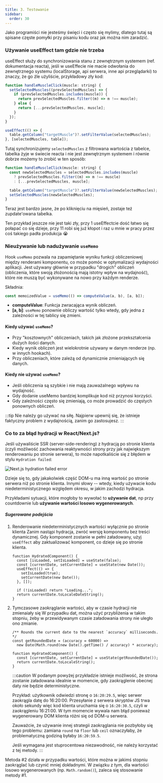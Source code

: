 ```yaml
---
title: 3. Testowanie
sidebar:
  order: 30
---
```


Jako programiści nie jesteśmy święci i często się mylimy, dlatego tutaj są spisane częste pomyłki przy pisaniu kodu oraz jak można nim zaradzić.

### Używanie useEffect tam gdzie nie trzeba

useEffect służy do synchronizowania stanu z zewnętrznym systemem (ref. dokumentacja reacta), jeśli w useEffecie nie macie odwołania do zewnętrznego systemu (localStorage, api serwera, inne api przeglądarki) to znaczy, że go źle użyliście, przykładowy zły kod:

```jsx
function handleMuscleClick(muscle: string) {
  setSelectedMuscles((prevSelectedMuscles) => {
    if (prevSelectedMuscles.includes(muscle)) {
      return prevSelectedMuscles.filter((m) => m !== muscle);
    } else {
      return [...prevSelectedMuscles, muscle];
    }
  });
}

useEffect(() => {
  table.getColumn("targetMuscle")?.setFilterValue(selectedMuscles);
}, [selectedMuscles, table]);
```

Tutaj synchronizujemy `selectedMuscles` z filtrowana wartościa z tabelce, tabelka żyje w świecie reacta i nie jest zewnętrznym systemem i równie dobrze możemy to zrobić w ten sposób:

```jsx
function handleMuscleClick(muscle: string) {
  const newSelectedMuscles = selectedMuscles.includes(muscle)
    ? prevSelectedMuscles.filter((m) => m !== muscle)
    : [...prevSelectedMuscles, muscle];

  table.getColumn("targetMuscle")?.setFilterValue(newSelectedMuscles);
  setSelectedMuscles(newSelectedMuscles);
}
```

Teraz jest bardzo jasne, że po kliknięciu na mięsień, zostaje też zupdate'owana tabelka.

Ten przykład jeszcze nie jest taki zły, przy 1 useEffectcie dość łatwo się połapać co się dzieje, przy 11 robi się już kłopot i raz u mnie w pracy przez coś takiego padła produkcja 😭

### Nieużywanie lub nadużywanie `useMemo`

Hook `useMemo` pozwala na zapamiętanie wyniku funkcji obliczeniowej między renderami komponentu, co może pomóc w optymalizacji wydajności aplikacji. Jest używany głównie w przypadku "drogich" obliczeń (obliczenia, które swoją złożonością mają istotny wpływ na wydajność), które nie muszą być wykonywane na nowo przy każdym renderze.

Składnia:

```jsx
const memoizedValue = useMemo(() => computeValue(a, b), [a, b]);
```

- **computeValue**: Funkcja zwracająca wynik obliczeń.
- **[a, b]**: `useMemo` ponownie obliczy wartość tylko wtedy, gdy jedna z zależności w tej tablicy się zmieni.

#### Kiedy używać `useMemo`?

- Przy "kosztownych" obliczeniach, takich jak złożone przekształcenia dużych ilości danych.
- Kiedy wynik obliczeń jest wielokrotnie używany w danym renderze (np. w innych hookach).
- Przy obliczeniach, które zależą od dynamicznie zmieniających się danych.

#### Kiedy nie używać `useMemo`?

- Jeśli obliczenia są szybkie i nie mają zauważalnego wpływu na wydajność.
- Gdy dodanie useMemo bardziej komplikuje kod niż przynosi korzyści.
- Gdy zależności często się zmieniają, co może prowadzić do częstych ponownych obliczeń.

:::tip
Nie należy go używać na siłę. Najpierw upewnij się, że istnieje faktyczny problem z wydajnością, zanim go zastosujesz.
:::

### Co to za błąd hydracji w React/Next.js?

Jeśli używaliście SSR (server-side-rendering) z hydracją po stronie klienta (czyli możliwość zachowania reaktywności strony przy jak największym renderowaniu po stronie serwera), to może napotkaliście się z błędem w stylu `Hydration failed`:

![Next.js hydration failed error](/src/assets/webdev/image1.png)

Dzieje się to, gdy jakakolwiek część DOM-u ma inną wartość po stronie serwera niż po stronie klienta. Innymi słowy -- wtedy, kiedy używacie kodu niedeterministycznego względem okresu, w jakim zachodzi hydracja.

Przykładami sytuacji, które mogłoby to wywołać to **używanie dat**, np przy countdownie lub **używanie wartości losowo wygenerowanych**.

##### Sugerowane podejścia

1. Renderowanie niedeterministycznych wartości wyłącznie po stronie klienta
   Zanim nastąpi hydracja, zwróć wersję komponentu bez treści dynamicznej. Gdy komponent zostanie w pełni załadowany, użyj `useEffect` aby zaktualizować komponent, co dzieje się po stronie klienta.

   ```tsx
   function HydratedComponent() {
     const [isLoaded, setIsLoaded] = useState(false);
     const [currentDate, setCurrentDate] = useState(new Date());
     useEffect(() => {
       setIsLoaded(true);
       setCurrentDate(new Date());
     }, []);

     if (!isLoaded) return "Loading...";
     return currentDate.toLocaleDateString();
   }
   ```

2. Tymczasowe zaokrąglanie wartości, aby w czasie hydracji nie zmienaiały się
   W przypadku dat, można użyć przybliżenia w takim stopniu, żeby w przewidywanym czasie załadowania strony nie uległo ono zmianie.

   ```tsx
   /** Rounds the current date to the nearest `accuracy` milliseconds. */
   const getRoundedDate = (accuracy = 60000) =>
     new Date(Math.round(new Date().getTime() / accuracy) * accuracy);

   function HydratedComponent() {
     const [currentDate, setCurrentDate] = useState(getRoundedDate());
     return currentDate.toLocaleString();
   }
   ```

   :::caution
   W podanym powyżej przykładzie istnieje możliwość, że strona zostanie załadowana idealnie w momencie, gdy zaokrąglenie obecnej daty nie będzie deterministyczne.

   Przykład: użytkownik odwiedzi stronę o `16:20:29.5`, więc serwer zaokrągla datę do 16:20:00. Przesyłanie z serwera skryptów JS trwa około sekundy więc kod klienta uruchamia się o `16:20:30.5`, czyli w zaokrągleniu 16:21:00. W tym momencie wywala nam błąd ponieważ wygenerowany DOM klienta różni się od DOM-u serwera.

   Zauważcie, że używanie innej strategii zaokrąglania nie pozbyłoby się tego problemu: zamiana `round` na `floor` lub `ceil` oznaczyłaby, że problematyczną godziną byłaby `16:20:59.5`.

   Jeśli wymagana jest stuprocentowa niezawodność, nie należy korzystać z tej metody.
   :::

Metoda #2 działa w przypadku wartości, które można w jakimś stopniu zaokrąglać lub czynić mniej dokładnymi. W związku z tym, dla wartości losowo wygenerowanych (np. `Math.random()`), zaleca się stosowanie metody #1.
